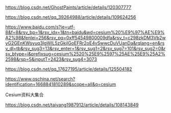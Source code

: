 https://blog.csdn.net/GhostPaints/article/details/120307777


https://blog.csdn.net/qq_39264988/article/details/109624256

https://www.baidu.com/s?ie=utf-8&f=8&rsv_bp=1&rsv_idx=1&tn=baidu&wd=cesium%20%E9%97%AE%E9%A2%98&fenlei=256&rsv_pq=0xff54549800009dfa&rsv_t=c298zkDM3Vb2wyG2GEnKWsyuq3lgWIL5zGkjIGoEFRr2oE4vSwwcDuVUanDa&rqlang=en&rsv_dl=tb&rsv_sug3=13&rsv_enter=1&rsv_sug1=2&rsv_sug7=101&rsv_sug2=0&rsv_btype=i&prefixsug=cesium%2520%25E9%2597%25AE%25E9%25A2%2598&rsp=5&inputT=2423&rsv_sug4=3073

https://blog.csdn.net/qq_17627195/article/details/125504182

https://www.oschina.net/search?identification=1668841810289&scope=all&q=cesium


Cesium资料大集合

https://blog.csdn.net/taiyang1987912/article/details/108143849









